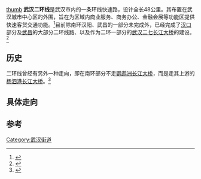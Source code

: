 [[file:wuhan_ring_roads.png|thumb]]
'''武汉二环线'''是武汉市内的一条环线快速路，设计全长48公里。其布置在武汉城市中心区的外围，旨在为区域内商业服务、商务办公、金融会展等功能区提供快速客货交通功能。<ref name="武汉市交通环线权威发布">{{cite web | url=http://www.whplan.cn/story/story_13.asp | title=武汉市交通环线权威发布 | accessdate=2012-01-22 | archive-date=2019-01-02 | archive-url=https://web.archive.org/web/20190102050955/http://www.whplan.cn/story/story_13.asp | dead-url=yes }}</ref>目前除南环汉阳、武昌的一部分未完成外，已经完成了[[汉口|汉口]]部分及[[武昌|武昌]]的大部分二环线路、以及作为二环一部分的[[武汉二七长江大桥|武汉二七长江大桥]]的建设。<ref name="Mei:2011">{{cite news | url = http://news.cnhubei.com/ctdsb/ctdsbsgk/ctdsbdd02/201112/t1931895.shtml | title = 武汉二七长江大桥拟于12月31日正式通车 | work = 荆楚网 | date = 2011-12-26 | accessdate = 2011-12-26 | author = 梅军 | archive-date = 2020-04-28 | archive-url = https://web.archive.org/web/20200428204043/http://news.cnhubei.com/ctdsb/ctdsbsgk/ctdsbdd02/201112/t1931895.shtml | dead-url = no }}</ref>

==历史==
二环线曾经有另外一种走向，即在南环部分不走[[武汉鹦鹉洲长江大桥|鹦鹉洲长江大桥]]，而是走其上游的[[武汉杨泗港长江大桥|杨泗港长江大桥]]。<ref name="武汉市近年建设立交简介">{{cite web | url=http://www.whplan.cn/story/story_15.asp | title=武汉市近年建设立交简介 | accessdate=2012-01-22 | archive-date=2019-09-01 | archive-url=https://web.archive.org/web/20190901230301/http://www.whplan.cn/story/story_15.asp | dead-url=no }}</ref>
==具体走向==
==参考==
{{reflist}}


{{武汉主要道路}}

[[Category:武汉街道|Category:武汉街道]]